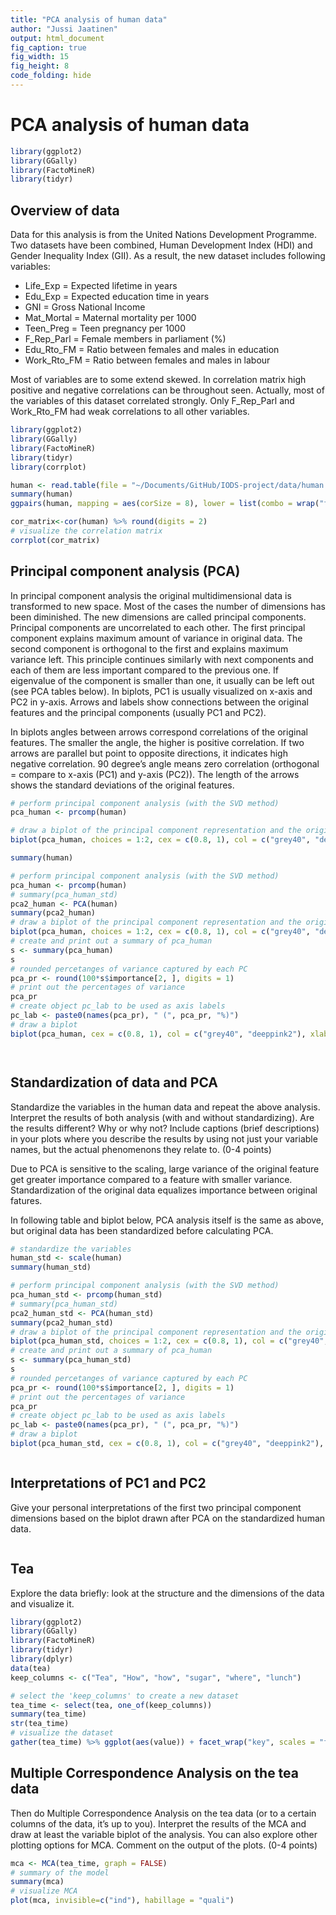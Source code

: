 ```yaml
---
title: "PCA analysis of human data"
author: "Jussi Jaatinen"
output: html_document
fig_caption: true
fig_width: 15
fig_height: 8
code_folding: hide
---
```


# PCA analysis of human data 

```r

library(ggplot2)
library(GGally)
library(FactoMineR)
library(tidyr)

```

## Overview of data

Data for this analysis is from the United Nations Development Programme. Two datasets have been combined, Human Development Index (HDI) and Gender Inequality Index (GII). As a result, the new dataset includes following variables:

- Life_Exp     = Expected lifetime in years
- Edu_Exp      = Expected education time in years
- GNI          = Gross National Income
- Mat_Mortal   = Maternal mortality per 1000 
- Teen_Preg    = Teen pregnancy per 1000 
- F_Rep_Parl   = Female members in parliament (%)
- Edu_Rto_FM   = Ratio between females and males in education
- Work_Rto_FM  = Ratio between females and males in labour

Most of variables are to some extend skewed. In correlation matrix high positive and negative correlations can be throughout seen. Actually, most of the variables of this dataset correlated strongly. Only F_Rep_Parl and Work_Rto_FM had weak correlations to all other variables.

```r

library(ggplot2)
library(GGally)
library(FactoMineR)
library(tidyr)
library(corrplot)

human <- read.table(file = "~/Documents/GitHub/IODS-project/data/human.txt", sep = "")
summary(human)
ggpairs(human, mapping = aes(corSize = 8), lower = list(combo = wrap("facethist", bins = 100)))

cor_matrix<-cor(human) %>% round(digits = 2)
# visualize the correlation matrix
corrplot(cor_matrix)

```

## Principal component analysis (PCA)

In principal component analysis the original multidimensional data is transformed to new space. Most of the cases the number of dimensions has been  diminished. The new dimensions are called principal components. Principal components are uncorrelated to each other. The first principal component explains maximum amount of variance in original data. The second component is orthogonal to the first and explains maximum variance left. This principle continues similarly with next components and each of them are less important compared to the previous one. If eigenvalue of the component is smaller than one, it usually can be left out (see PCA tables below). In biplots, PC1 is usually visualized on x-axis and PC2 in y-axis. Arrows and labels show connections between the original features and the principal components (usually PC1 and PC2).


In biplots angles between arrows correspond correlations of the original features. The smaller the angle, the higher is positive correlation. If two arrows are parallel but point to opposite directions, it indicates high negative correlation. 90 degree's angle means zero correlation (orthogonal = compare to x-axis (PC1) and y-axis (PC2)). The length of the arrows shows the standard deviations of the original features.


```r


# perform principal component analysis (with the SVD method)
pca_human <- prcomp(human)

# draw a biplot of the principal component representation and the original variables
biplot(pca_human, choices = 1:2, cex = c(0.8, 1), col = c("grey40", "deeppink2"))

summary(human)

# perform principal component analysis (with the SVD method)
pca_human <- prcomp(human)
# summary(pca_human_std)
pca2_human <- PCA(human)
summary(pca2_human)
# draw a biplot of the principal component representation and the original variables
biplot(pca_human, choices = 1:2, cex = c(0.8, 1), col = c("grey40", "deeppink2"))
# create and print out a summary of pca_human
s <- summary(pca_human)
s
# rounded percetanges of variance captured by each PC
pca_pr <- round(100*s$importance[2, ], digits = 1)
# print out the percentages of variance
pca_pr
# create object pc_lab to be used as axis labels
pc_lab <- paste0(names(pca_pr), " (", pca_pr, "%)")
# draw a biplot
biplot(pca_human, cex = c(0.8, 1), col = c("grey40", "deeppink2"), xlab = pc_lab[1], ylab = pc_lab[2])




```

## Standardization of data and PCA

Standardize the variables in the human data and repeat the above analysis. Interpret the results of both analysis (with and without standardizing). Are the results different? Why or why not? Include captions (brief descriptions) in your plots where you describe the results by using not just your variable names, but the actual phenomenons they relate to. (0-4 points)

Due to PCA is sensitive to the scaling, large variance of the original feature get greater importance compared to a feature with smaller variance.
Standardization of the original data equalizes importance between original fatures. 

In following table and biplot below, PCA analysis itself is the same as above, but original data has been standardized before calculating PCA.

```r

# standardize the variables
human_std <- scale(human)
summary(human_std)

# perform principal component analysis (with the SVD method)
pca_human_std <- prcomp(human_std)
# summary(pca_human_std)
pca2_human_std <- PCA(human_std)
summary(pca2_human_std)
# draw a biplot of the principal component representation and the original variables
biplot(pca_human_std, choices = 1:2, cex = c(0.8, 1), col = c("grey40", "deeppink2"))
# create and print out a summary of pca_human
s <- summary(pca_human_std)
s
# rounded percetanges of variance captured by each PC
pca_pr <- round(100*s$importance[2, ], digits = 1)
# print out the percentages of variance
pca_pr
# create object pc_lab to be used as axis labels
pc_lab <- paste0(names(pca_pr), " (", pca_pr, "%)")
# draw a biplot
biplot(pca_human_std, cex = c(0.8, 1), col = c("grey40", "deeppink2"), xlab = pc_lab[1], ylab = pc_lab[2])



```

## Interpretations of PC1 and PC2

Give your personal interpretations of the first two principal component dimensions based on the biplot drawn after PCA on the standardized human data. 

```r

```

## Tea

Explore the data briefly: look at the structure and the dimensions of the data and visualize it.

```r

library(ggplot2)
library(GGally)
library(FactoMineR)
library(tidyr)
library(dplyr)
data(tea)
keep_columns <- c("Tea", "How", "how", "sugar", "where", "lunch")

# select the 'keep_columns' to create a new dataset
tea_time <- select(tea, one_of(keep_columns))
summary(tea_time)
str(tea_time)
# visualize the dataset
gather(tea_time) %>% ggplot(aes(value)) + facet_wrap("key", scales = "free") + geom_bar() + theme(axis.text.x = element_text(angle = 45, hjust = 1, size = 8))

```

## Multiple Correspondence Analysis on the tea data

Then do Multiple Correspondence Analysis on the tea data (or to a certain columns of the data, it’s up to you). Interpret the results of the MCA and draw at least the variable biplot of the analysis. You can also explore other plotting options for MCA. Comment on the output of the plots. (0-4 points)

```r

mca <- MCA(tea_time, graph = FALSE)
# summary of the model
summary(mca)
# visualize MCA
plot(mca, invisible=c("ind"), habillage = "quali")

```







